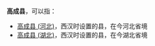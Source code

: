 '''高成县'''，可以指：
*[[高成县_(河北)|高成县 (河北)]]，西汉时设置的县，在今河北省境
*[[高成县_(湖北)|高成县 (湖北)]]，西汉时设置的县，在今湖北省境

{{Disambig|G|Cat=三字中国县名消歧义}}